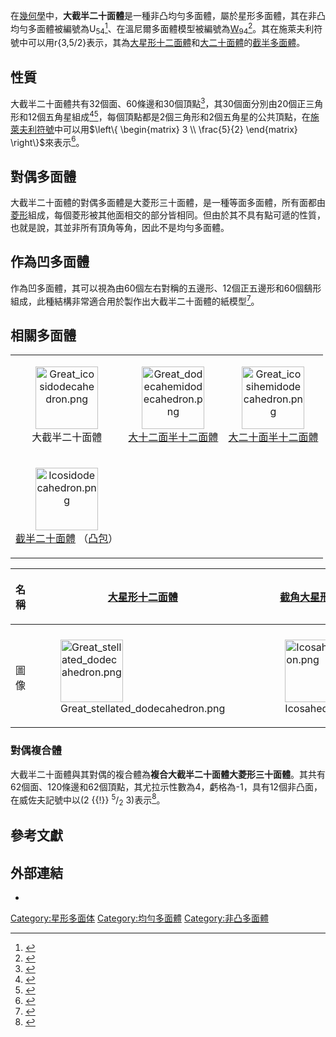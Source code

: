 {{Polyhedronbox
| name = 大截半二十面体
| polyhedron = 大截半二十面体
| imagename = Great icosidodecahedron.png
| rotating = Great icosidodecahedron.png
| rinfo = (點選檢視旋轉模型)
| Type = [[星形均勻多面體|星形均勻多面體]]
| Face = 32
| Edge = 60
| Vertice = 30
| Coxeter_diagram = {{CDD|node|3|node_1|5|rat|d2|node}}
| Genu = 
| Face_type = 20個正三角形<br/>12個五角星
| Vertice_type = 3.<sup>5</sup>/<sub>2</sub>.3.<sup>5</sup>/<sub>2</sub>
| Vertice_configuration = 20{3}+12{<SUP>5</SUP>/<SUB>2</SUB>}
| Schläfli = <math>\left\{ \begin{matrix}
3 \\
\frac{5}{2}
\end{matrix} \right\}</math>
| Wythoff = 2 | 3 5/2<br/>2 | 3 5/3<br/>2 | 3/2 5/2<br/>2 | 3/2 5/3
| Face_configuration = 
| Conway = 
| Symmetry_group = I<sub>h</sub>, [5,3], *532
| Index_references = [[均勻多面體|U]]<sub>54</sub>, [[哈罗德·斯科特·麦克唐纳·考克斯特|C]]<sub>70</sub>, [[溫尼爾多面體模型列表|W]]<sub>94</sub>
| Rotation_group = 
| Dihedral_angle = 
| Properties = 非凸
| 3d_image = 
| vfigimage = Great_icosidodecahedron_vertfig.png
| dual_image = DU54 great rhombic triacontahedron.png
| net_image = 
}}
在[[幾何學|幾何學]]中，'''大截半二十面體'''是一種非凸均勻多面體，屬於星形多面體，其在非凸均勻多面體被編號為U<sub>54</sub><ref>{{Cite web|url=http://america.pink/great-icosidodecahedron_1794145.html|title=Great icosidodecahedron: Related polyhedra|publisher=america.pink|4=|archiveurl=https://web.archive.org/web/20160831084023/http://america.pink/great-icosidodecahedron_1794145.html|archivedate=2016-08-31|access-date=2016-08-31|dead-url=no}}</ref>、在溫尼爾多面體模型被編號為[[溫尼爾多面體模型列表|W]]<sub>94</sub><ref>{{Cite web|url=http://colinspics.org/life/maths/polyhedra/W94%20Great%20Icosidodecahedron.htm|title=W<sub>94</sub> Great Icosidodecahedron|publisher=colinspics|archiveurl=https://web.archive.org/web/20160831083848/http://colinspics.org/life/maths/polyhedra/W94%20Great%20Icosidodecahedron.htm|archivedate=2016-08-31|access-date=2016-08-31|dead-url=yes}}</ref>。其在施萊夫利符號中可以用r{3,5/2}表示，其為[[大星形十二面體|大星形十二面體]]和[[大二十面體|大二十面體]]的[[截半_(幾何)|截半多面體]]。

== 性質 ==
大截半二十面體共有32個面、60條邊和30個頂點<ref>{{cite web|url=https://www.mathconsult.ch/static/unipoly/54.html|title=Uniform Polyhedra 54: Great Icosidodecahedron|publisher=mathconsult|archiveurl=https://web.archive.org/web/20160831084119/https://www.mathconsult.ch/static/unipoly/54.html|archivedate=2016-08-31|access-date=2016-08-31|dead-url=no}}</ref>，其30個面分別由20個正三角形和12個五角星組成<ref>{{Cite web|url=http://websites.networksolutions.com/share/scrapbook/61/610304/GreatIcosiDodecahedron.pdf|title=Construction of Great IcosiDodecahedron|publisher=network solutions|4=|archiveurl=https://web.archive.org/web/20160831084223/http://websites.networksolutions.com/share/scrapbook/61/610304/GreatIcosiDodecahedron.pdf|archivedate=2016-08-31|access-date=2016-08-31|dead-url=no}}</ref><ref>{{Cite web|url=http://www.polyedergarten.de/polyhedrix/e_gid1.htm|title=Gid (Great Icosidodecahedron)-Facetings|publisher=polyedergarten|archiveurl=https://web.archive.org/web/20160323105458/http://polyedergarten.de/polyhedrix/e_gid1.htm|archivedate=2016-03-23|access-date=2016-08-31|dead-url=no}}</ref>，每個頂點都是2個三角形和2個五角星的公共頂點，在[[施萊夫利符號|施萊夫利符號]]中可以用<math>\left\{ \begin{matrix}
3 \\
\frac{5}{2}
\end{matrix} \right\}</math>來表示<ref>{{mathworld | urlname = GreatIcosidodecahedron| title = Great Icosidodecahedron}}</ref>。

== 對偶多面體 ==
{{main|大菱形三十面體}}
大截半二十面體的對偶多面體是大菱形三十面體，是一種等面多面體，所有面都由[[菱形|菱形]]組成，每個菱形被其他面相交的部分皆相同。但由於其不具有點可遞的性質，也就是說，其並非所有頂角等角，因此不是均勻多面體。

== 作為凹多面體 ==
作為凹多面體，其可以視為由60個左右對稱的五邊形、12個正五邊形和60個鷂形組成，此種結構非常適合用於製作出大截半二十面體的紙模型<ref name = "book_smith1997cut">{{cite book|title=Cut and Assemble 3-D Star Shapes|author=Smith, A.G.|isbn=9780486296517|series=Dover Children's Activity Bks|url=https://books.google.com.tw/books?id=ypypFjGwFPEC|year=1997|publisher=Dover Publications, Incorporated|pages=p. 23|access-date=2016-08-31|archive-date=2016-09-11|archive-url=https://web.archive.org/web/20160911043146/https://books.google.com.tw/books?id=ypypFjGwFPEC|dead-url=no}}</ref>。

== 相關多面體 ==

{| class="wikitable" width="400" style="vertical-align:top;text-align:center"
|align=center|[[Image:Great_icosidodecahedron.png|100px]]<br/>大截半二十面體
|align=center|[[Image:Great_dodecahemidodecahedron.png|100px]]<br/>[[大十二面半十二面體|大十二面半十二面體]]
|align=center|[[Image:Great_icosihemidodecahedron.png|100px]]<br/>[[大二十面半十二面體|大二十面半十二面體]]
|-
|align=center|[[Image:Icosidodecahedron.png|100px]]<br/>[[截半二十面體|截半二十面體]] （[[凸包|凸包]]）
|}

{| class="wikitable" width=500
!名稱
![[大星形十二面體|大星形十二面體]]
![[截角大星形十二面體|截角大星形十二面體]]
!'''大截半二十面體'''
![[截角大二十面體|截角大二十面體]]
![[大二十面體|大二十面體]]
|- align=center
!{{link-en|考克斯特-狄肯記號|Coxeter–Dynkin_diagram|考式}}
|{{CDD|node|3|node|5|rat|d2|node_1}}
|{{CDD|node|3|node_1|5|rat|d2|node_1}}
|{{CDD|node|3|node_1|5|rat|d2|node}}
|{{CDD|node_1|3|node_1|5|rat|d2|node}}
|{{CDD|node_1|3|node|5|rat|d2|node}}
|-
!圖像
|[[Image:Great_stellated_dodecahedron.png|100px]]
|[[Image:Icosahedron.png|100px]]
|[[Image:Great_icosidodecahedron.png|100px]]
|[[Image:Great_truncated_icosahedron.png|100px]]
|[[Image:Great_icosahedron.png|100px]]
|}

=== 對偶複合體 ===
大截半二十面體與其對偶的複合體為'''複合大截半二十面體大菱形三十面體'''。其共有62個面、120條邊和62個頂點，其尤拉示性數為4，虧格為-1，具有12個非凸面，在威佐夫記號中以(2 {{!}} <sup>5</sup>/<sub>2</sub> 3)表示<ref>{{Cite web|url=http://bulatov.org/polyhedra/uniform_compounds/uc59.html|title=compound of great icosidodecahedron and great rhombic triacontahedron|publisher=bulatov.org|archiveurl=https://web.archive.org/web/20150906151137/http://bulatov.org/polyhedra/uniform_compounds/uc59.html|archivedate=2015-09-06|access-date=2016-08-31|dead-url=no}}</ref>。

== 參考文獻 ==
{{refbegin|2}}
{{reflist}}
{{refend}}

== 外部連結 ==
* {{mathworld | urlname = GreatIcosidodecahedron| title = 大截半二十面體}}


[[Category:星形多面体|Category:星形多面体]]
[[Category:均勻多面體|Category:均勻多面體]]
[[Category:非凸多面體|Category:非凸多面體]]